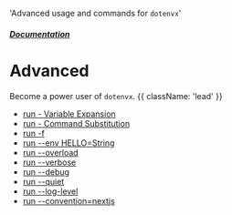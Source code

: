   'Advanced usage and commands for `dotenvx`'

##### [Documentation](/docs)
# Advanced

Become a power user of `dotenvx`. {{ className: 'lead' }}

* [run - Variable Expansion](/docs/advanced/run-variable-expansion)
* [run - Command Substitution](/docs/advanced/run-command-substitution)
* [run -f](/docs/advanced/run-f)
* [run --env HELLO=String](/docs/advanced/run-env)
* [run --overload](/docs/advanced/run-overload)
* [run --verbose](/docs/advanced/run-verbose)
* [run --debug](/docs/advanced/run-debug)
* [run --quiet](/docs/advanced/run-quiet)
* [run --log-level](/docs/advanced/run-log-level)
* [run --convention=nextjs](/docs/advanced/run-convention)
